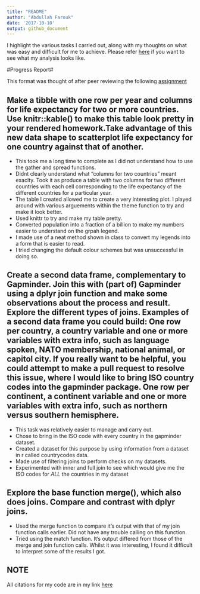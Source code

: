 ```yaml
---
title: "README"
author: "Abdullah Farouk"
date: '2017-10-10'
output: github_document
---
```


I highlight the various tasks I carried out, along with my thoughts on what was easy and difficult for me to achieve. Please refer [here](https://github.com/navysealtf9k/STAT545-hw-Farouk-Abdullah/blob/master/Hw04/hw04.md) if you want to see what my analysis looks like.


#Progress Report#

This format was thought of after peer reviewing the following [assignment](https://github.com/Jenncscampbell/STAT545-hw-Campbell-Jennifer/tree/master/hw02)

## Make a tibble with one row per year and columns for life expectancy for two or more countries. Use knitr::kable() to make this table look pretty in your rendered homework.Take advantage of this new data shape to scatterplot life expectancy for one country against that of another.

- This took me a long time to complete as I did not understand how to use the gather and spread functions.
- Didnt clearly understand what "columns for two countries" meant exaclty. Took it as produce a table with two columns for two different countries with each cell corresponding to the life expectancy of the different countries for a particular year.
- The table I created allowed me to create a very interesting plot. I played around with various arguements within the theme function to try and make it look better.
- Used knittr to try and make my table pretty.
- Converted population into a fraction of a billion to make my numbers easier to understand on the grpah legend.
- I made use of a neat method shown in class to convert my legends into a form that is easier to read. 
- I tried changing the default colour schemes but was unsuccessful in doing so. 

## Create a second data frame, complementary to Gapminder. Join this with (part of) Gapminder using a dplyr join function and make some observations about the process and result. Explore the different types of joins. Examples of a second data frame you could build: One row per country, a country variable and one or more variables with extra info, such as language spoken, NATO membership, national animal, or capitol city. If you really want to be helpful, you could attempt to make a pull request to resolve this issue, where I would like to bring ISO country codes into the gapminder package. One row per continent, a continent variable and one or more variables with extra info, such as northern versus southern hemisphere.

- This task was relatively easier to manage and carry out.
- Chose to bring in the ISO code with every country in the gapminder dataset.
- Created a dataset for this purpose by using information from a dataset in r called countrycodes data.
- Made use of filtering joins to perform checks on my datasets.
- Experimented with inner and full join to see which would give me the ISO codes for *ALL* the countries in my dataset

##  Explore the base function merge(), which also does joins. Compare and contrast with dplyr joins.

- Used the merge function to compare it's output with that of my join function calls earlier. Did not have any trouble calling on this function. 
- Tried using the match function. It's output differed from those of the merge and join function calls. Whilst it was interesting, I found it difficult to interpret some of the results I got.


## NOTE ##
All citations for my code are in my link [here](https://github.com/navysealtf9k/STAT545-hw-Farouk-Abdullah/blob/master/Hw04/hw04.md)
